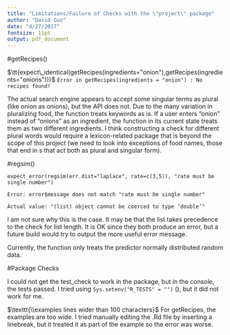 ```yaml
---
title: "Limitations/Failure of Checks with the \"project\" package"
author: "David Guo"
date: "4/27/2017"
fontsize: 11pt
output: pdf_document
---
```


#getRecipes()

$\tt{expect\_identical(getRecipes(ingredients="onion"),getRecipes(ingredients="onions"))}$
$\texttt{Error in getRecipes(ingredients = "onion") : No recipes found!}$

The actual search engine appears to accept some singular terms as plural (like onion as onions), but the API does not. Due to the many variation in pluralizing food, the function treats keywords as is. If a user enters "onion" instead of "onions" as an ingredient, the function in its current state treats them as two different ingredients. I think constructing a check for different plural words would require a lexicon-related package that is beyond the scope of this project (we need to look into exceptions of food names, those that end in s that act both as plural and singular form).

#regsim()

$\texttt{expect\_error(regsim(err.dist="laplace", rate=c(3,5)), "rate must be single number")}$

$\texttt{Error: error\$message does not match "rate must be single number"}$

$\texttt{Actual value: "(list) object cannot be coerced to type 'double'"}$

I am not sure why this is the case. It may be that the list takes precedence to the check for list length. It is OK since they both produce an error, but a future build would try to output the more useful error message.

Currently, the function only treats the predictor normally distributed random data.

#Package Checks

I could not get the test_check to work in the package, but in the console, the tests passed. I tried using $\texttt{Sys.setenv("R\_TESTS" = "")}$ (\url{https://github.com/hadley/testthat/issues/86}), but it did not work for me.

$\texttt{\\examples lines wider than 100 characters}$
For getRecipes, the examples are too wide. I tried manually editing the .Rd file by inserting a linebreak, but it treated it as part of the example so the error was worse. 
